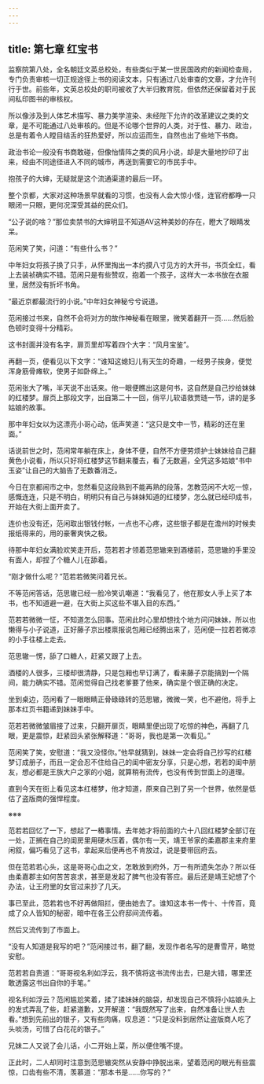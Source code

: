```yaml
---
---
---
```

title: 第七章 红宝书
---




监察院第八处，全名朝廷文英总校处，有些类似于某一世民国政府的新闻检查局，专门负责审核一切正规途径上书的阅读文本，只有通过八处审查的文章，才允许刊行于世。前些年，文英总校处的职司被收了大半归教育院，但依然还保留着对于民间私印图书的审核权。

所以像涉及到人体艺术描写、暴力美学渲染、未经陛下允许的改革建议之类的文章，是不可能通过八处审核的。但是不论哪个世界的人类，对于性、暴力、政治，总是有着令人瞠目结舌的狂热爱好，所以应运而生，自然也出了些地下书商。

政治书论一般没有书商敢碰，但像怡情阵之类的风月小说，却是大量地抄印了出来，经由不同途径进入不同的城市，再送到需要它的市民手中。

抱孩子的大婶，无疑就是这个流通渠道的最后一环。

整个京都，大家对这种场景早就看的习惯，也没有人会大惊小怪，连官府都睁一只眼闭一只眼，更何况深受其益的民众们。

“公子说的啥？”那位卖禁书的大婶明显不知道AV这种美妙的存在，瞪大了眼睛发呆。

范闲笑了笑，问道：“有些什么书？”

中年妇女将孩子换了只手，从怀里掏出一本约摸八寸见方的大开书，书页全红，看上去装祯确实不错。范闲只是有些赞叹，抱着一个孩子，这样大一本书放在衣服里，居然没有折坏书角。

“最近京都最流行的小说。”中年妇女神秘兮兮说道。

范闲接过书来，自然不会将对方的故作神秘看在眼里，微笑着翻开一页……然后脸色顿时变得十分精彩。

这书封面并没有名字，扉页里却写着四个大字：“风月宝鉴”。

再翻一页，便看见以下文字：“谁知这媳妇儿有天生的奇趣，一经男子挨身，便觉浑身筋骨瘫软，使男子如卧绵上。”

范闲张大了嘴，半天说不出话来。他一眼便瞧出这是何书，这自然是自己抄给妹妹的红楼梦。扉页上那段文字，出自第二十一回，俏平儿软语救贾琏一节，讲的是多姑娘的故事。

那中年妇女以为这漂亮小哥心动，低声笑道：“这只是文中一节，精彩的还在里面。”

话说前世之时，范闲常年躺在床上，身体不便，自然不方便劳烦护士妹妹给自己翻黄色小说看，所以只好将红楼梦这节翻来覆去，看了无数遍，全凭这多姑娘“书中玉姿”让自己的大脑告了无数番消乏。

今日在京都闹市之中，忽然看见这段熟到不能再熟的段落，怎教范闲不大吃一惊，感慨连连，只是不明白，明明只有自己与妹妹知道的红楼梦，怎么就已经印成书，开始在大街上面开卖了。

连价也没有还，范闲取出银钱付帐，一点也不心疼，这些银子都是在澹州的时候卖报纸得来的，用的豪奢爽快之极。

待那中年妇女满脸欢笑走开后，范若若才领着范思辙来到酒楼前，范思辙的手里没有面人，却捏了个糖人儿在舔着。

“刚才做什么呢？”范若若微笑问着兄长。

不等范闲答话，范思辙已经一脸冷笑讥嘲道：“我看见了，他在那女人手上买了本书，也不知道避一避，在大街上买这些不堪入目的东西。”

范若若微微一怔，不知道怎么回事。范闲此时心里却想找个地方问问妹妹，所以也懒得与小子说道，正好藤子京出楼禀报说包厢已经腾出来了，范闲便一拉若若微凉的小手往楼上走去。

范思辙一愣，舔了口糖人，赶紧又跟了上去。

酒楼的人很多，三楼却很清静，只是包厢也早订满了，看来藤子京能搞到一个隔间，能力确实不错。范闲觉得自己找老爹要了他来，确实是个很正确的决定。

坐到桌边，范闲看了一眼眼睛正骨碌碌转的范思辙，微微一笑，也不避他，将手上那本红页书籍递到妹妹手中。

范若若微微皱眉接了过来，只翻开扉页，眼睛里便出现了吃惊的神色，再翻了几眼，更是震惊，赶紧回头紧张解释道：“哥哥，我也是第一次看见。”

范闲笑了笑，安慰道：“我又没怪你。”他早就猜到，妹妹一定会将自己抄写的红楼梦订成册子，而且一定会忍不住给自己的闺中密友分享，只是心想，若若的闺中朋友，想必都是王族大户之家的小姐，就算稍有流传，也没有传到世面上的道理。

直到今天在街上看见这本红楼梦，他才知道，原来自己到了另一个世界，依然是低估了盗版商的强悍程度。

※※※

范若若回忆了一下，想起了一樁事情。去年她才将前面的六十八回红楼梦全部订在一处，正搁在自己的闺房里用硬木压着，偶尔有一天，靖王爷家的柔嘉郡主来府里闲叙，偏巧看见了这书，拿起来后便再也不肯放过，说是要带回府去。

但在范若若心头，这是哥哥心血之文，怎敢放到府外，万一有所遗失怎办？所以任由柔嘉郡主如何苦苦哀求，甚至是发起了脾气也没有答应。最后还是靖王妃想了个办法，让王府里的女官过来抄了几天。

事已至此，范若若也不好再做阻拦，便由她去了。谁知这本书一传十、十传百，竟成了众人皆知的秘密，暗中在各王公府邸间流传着。

然后又流传到了市面上。

“没有人知道是我写的吧？”范闲接过书，翻了翻，发现作者名写的是曹雪芹，略觉安慰。

范若若自责道：“哥哥视名利如浮云，我不慎将这书流传出去，已是大错，哪里还敢透露这书出自你的手笔。”

视名利如浮云？范闲尴尬笑着，揉了揉妹妹的脑袋，却发现自己不慎将小姑娘头上的发式弄乱了些，赶紧道歉，又开解道：“我既然写了出来，自然准备让世人去看。”想到先前出的银子，又有些肉痛，叹息道：“只是没料到居然让盗版商人吃了头啖汤，可惜了白花花的银子。”

兄妹二人又说了会儿话，小二开始上菜，所以便住嘴不提。

正此时，二人却同时注意到范思辙突然从安静中挣脱出来，望着范闲的眼光有些震惊，口齿有些不清，羡慕道：“那本书是……你写的？”